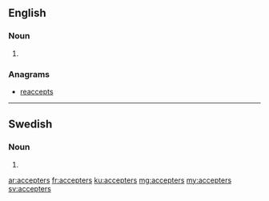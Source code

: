 ==English==

===Noun===
{{head|en}}

# {{plural of|accepter}}

===Anagrams===
* [[reaccepts#English|reaccepts]]

----

==Swedish==

===Noun===
{{head|sv|noun form}}

# {{sv-noun-form-indef-gen-pl|accept}}

[[ar:accepters]]
[[fr:accepters]]
[[ku:accepters]]
[[mg:accepters]]
[[my:accepters]]
[[sv:accepters]]